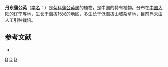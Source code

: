 {{Speciesbox
| genus = Taraxacum
| species = antungense
| authority = Kitag.
}}

'''丹东蒲公英'''（[[学名|学名]]：{{lang|la|''Taraxacum antungense''}}）是[[菊科|菊科]][[蒲公英属|蒲公英属]]的植物，是中国的特有植物。分布在[[中国大陆|中国大陆]]的[[辽宁|辽宁]]等地，生长于海拔15米的地区，多生长于低海拔山坡杂草地，目前尚未由人工引种栽培。

== 参考文献 ==
<div class="references-small">
* {{cite web| url =http://www.bioinfo.cn/db05/KmzwSpecies.php?action=view&id=5048| title =丹东蒲公英| work =《中国高等植物数据库全库》| publisher =中国科学院微生物研究所| author =昆明植物研究所| accessdate =2009-02-25| deadurl =yes| archiveurl =https://web.archive.org/web/20160305045121/http://www.bioinfo.cn/db05/KmzwSpecies.php?action=view&id=5048| archivedate =2016-03-05}}
</div>
{{Taxonbar|from=Q10877261}}

[[Category:蒲公英属|D]]
[[Category:中国特有植物|D]]
[[Category:辽宁植物|D]]